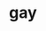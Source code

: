 ---
title: gay
description: "xxxx"
img: "/images/WhyAreYouGay.png"
mouth: "/images/whyAreYouGayMouth.png"
audio: [/sounds/why-are-you-gay.mp3, /sounds/you-are-gay.mp3]
category: [retro]
---